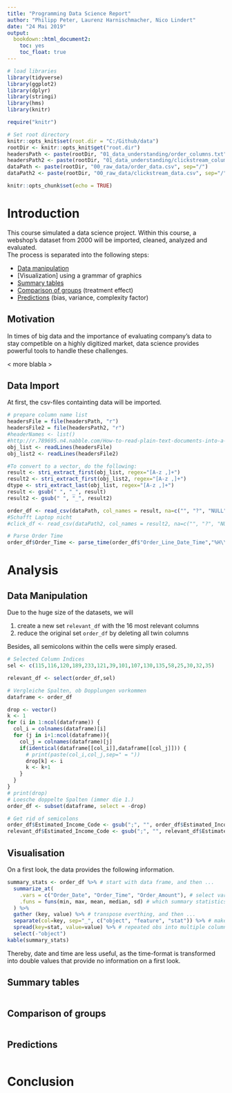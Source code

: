 ```yaml
---
title: "Programming Data Science Report"
author: "Philipp Peter, Laurenz Harnischmacher, Nico Lindert"
date: "24 Mai 2019"
output: 
  bookdown::html_document2:
    toc: yes 
    toc_float: true
---
```

```r
# load libraries
library(tidyverse)
library(ggplot2)
library(dplyr)
library(stringi)
library(hms)
library(knitr)
```

```r
require("knitr")

# Set root directory
knitr::opts_knit$set(root.dir = "C:/Github/data")
rootDir <- knitr::opts_knit$get("root.dir")
headersPath <- paste(rootDir, "01_data_understanding/order_columns.txt", sep="/")
headersPath2 <- paste(rootDir, "01_data_understanding/clickstream_columns.txt", sep="/")
dataPath <- paste(rootDir, "00_raw_data/order_data.csv", sep="/")
dataPath2 <- paste(rootDir, "00_raw_data/clickstream_data.csv", sep="/")

knitr::opts_chunk$set(echo = TRUE)
```


# Introduction

This course simulated a data science project. Within this course, a webshop's dataset from 2000 will be imported, cleaned, analyzed and evaluated. <br>
The process is separated into the following steps:<br>

* [Data manipulation]
* [Visualization] using a grammar of graphics
* [Summary tables]
* [Comparison of groups] (treatment effect)
* [Predictions] (bias, variance, complexity factor)


## Motivation

In times of big data and the importance of evaluating company's data to stay competible on a highly digitized market, data science provides powerful tools to handle these challenges.<br>

< more blabla >


## Data Import

At first, the csv-files containting data will be imported.

```r
# prepare column name list
headersFile = file(headersPath, "r")
headersFile2 = file(headersPath2, "r")
#headerNames <- list()
#http://r.789695.n4.nabble.com/How-to-read-plain-text-documents-into-a-vector-td901794.html
obj_list <- readLines(headersFile)
obj_list2 <- readLines(headersFile2)

#To convert to a vector, do the following:
result <- stri_extract_first(obj_list, regex="[A-z ,]+")
result2 <- stri_extract_first(obj_list2, regex="[A-z ,]+")
dtype <- stri_extract_last(obj_list, regex="[A-z ,]+")
result <- gsub(" ", "_", result)
result2 <- gsub(" ", "_", result2)

order_df <- read_csv(dataPath, col_names = result, na=c("", "?", "NULL", "NA", "Nan"), guess_max = 3400)
#Schafft Laptop nicht
#click_df <- read_csv(dataPath2, col_names = result2, na=c("", "?", "NULL", "NA", "Nan"), guess_max = 3400)

# Parse Order Time
order_df$Order_Time <- parse_time(order_df$"Order_Line_Date_Time","%H\\:%M\\:%S")
```


# Analysis

## Data Manipulation {#dataMan}

Due to the huge size of the datasets, we will

1. create a new set `relevant_df` with the 16 most relevant columns
1. reduce the original set `order_df` by deleting all twin columns

Besides, all semicolons within the cells were simply erased.

```r
# Selected Column Indices
sel <- c(115,116,120,189,233,121,39,101,107,130,135,58,25,30,32,35)

relevant_df <- select(order_df,sel)

# Vergleiche Spalten, ob Dopplungen vorkommen
dataframe <- order_df

drop <- vector()
k <- 1
for (i in 1:ncol(dataframe)) {
  col_i = colnames(dataframe)[i]
  for (j in i+1:ncol(dataframe)){
    col_j = colnames(dataframe)[j]
    if(identical(dataframe[[col_i]],dataframe[[col_j]])) {
      # print(paste(col_i,col_j,sep=" = "))
      drop[k] <- i
      k <- k+1
    }
  }
}
# print(drop)
# Loesche doppelte Spalten (immer die 1.)
order_df <- subset(dataframe, select = -drop)

# Get rid of semicolons
order_df$Estimated_Income_Code <- gsub(";", "", order_df$Estimated_Income_Code)
relevant_df$Estimated_Income_Code <- gsub(";", "", relevant_df$Estimated_Income_Code)
```


## Visualisation

On a first look, the data provides the following information.

```r
summary_stats <- order_df %>% # start with data frame, and then ...
  summarize_at(
    .vars = c("Order_Date", "Order_Time", "Order_Amount"), # select variables, that should be in the table
    .funs = funs(min, max, mean, median, sd) # which summary statistics do you want
  ) %>%
  gather (key, value) %>% # transpose everthing, and then ...
  separate(col=key, sep="_", c("object", "feature", "stat")) %>% # make the two columns out of var name
  spread(key=stat, value=value) %>% # repeated obs into multiple columns
  select(-"object")
kable(summary_stats)
```
Thereby, date and time are less useful, as the time-format is transformed into double values that provide no information on a first look.




## Summary tables

```r

```


## Comparison of groups

```r

```


## Predictions

```r

```

# Conclusion
